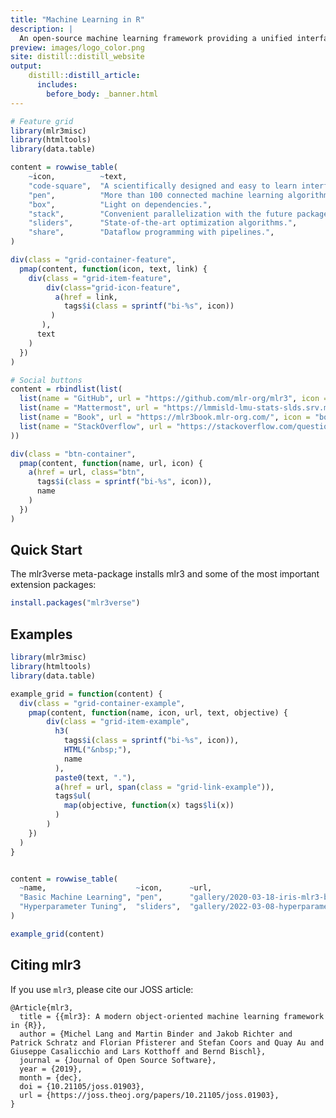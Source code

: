 ```yaml
---
title: "Machine Learning in R"
description: |
  An open-source machine learning framework providing a unified interface for machine learning in the R language.
preview: images/logo_color.png
site: distill::distill_website
output:
    distill::distill_article:
      includes:
        before_body: _banner.html
---
```


```r
# Feature grid
library(mlr3misc)
library(htmltools)
library(data.table)

content = rowwise_table(
    ~icon,          ~text,                                                    ~link,
    "code-square",  "A scientifically designed and easy to learn interface.", "index.html",
    "pen",          "More than 100 connected machine learning algorithms.",   "learners.html",
    "box",          "Light on dependencies.",                                 "index.html",
    "stack",        "Convenient parallelization with the future package.",    "https://futureverse.org/",
    "sliders",      "State-of-the-art optimization algorithms.",              "tuners.html",
    "share",        "Dataflow programming with pipelines.",                   "https://mlr3pipelines.mlr-org.com/"
)

div(class = "grid-container-feature",
  pmap(content, function(icon, text, link) {
    div(class = "grid-item-feature",
        div(class="grid-icon-feature",
          a(href = link,
            tags$i(class = sprintf("bi-%s", icon))
         )
       ),
      text
    )
  })
)
```

```r
# Social buttons
content = rbindlist(list(
  list(name = "GitHub", url = "https://github.com/mlr-org/mlr3", icon = "github"),
  list(name = "Mattermost", url = "https://lmmisld-lmu-stats-slds.srv.mwn.de/mlr_invite/", icon = "chat-dots"),
  list(name = "Book", url = "https://mlr3book.mlr-org.com/", icon = "book"),
  list(name = "StackOverflow", url = "https://stackoverflow.com/questions/tagged/mlr3", icon = "stack-overflow")
))

div(class = "btn-container",
  pmap(content, function(name, url, icon) {
    a(href = url, class="btn",
      tags$i(class = sprintf("bi-%s", icon)),
      name
    )
  })
)
```

## Quick Start

The mlr3verse meta-package installs mlr3 and some of the most important extension packages:

```r
install.packages("mlr3verse")
```

## Examples

```r
library(mlr3misc)
library(htmltools)
library(data.table)

example_grid = function(content) {
  div(class = "grid-container-example",
    pmap(content, function(name, icon, url, text, objective) {
        div(class = "grid-item-example",
          h3(
            tags$i(class = sprintf("bi-%s", icon)),
            HTML("&nbsp;"),
            name
          ),
          paste0(text, "."),
          a(href = url, span(class = "grid-link-example")),
          tags$ul(
            map(objective, function(x) tags$li(x))
          )
        )
    })
  )
}


content = rowwise_table(
  ~name,                    ~icon,      ~url,                                                                                  ~text,                                                          ~objective,
  "Basic Machine Learning", "pen",      "gallery/2020-03-18-iris-mlr3-basics/index.html",                                      "Basic machine learning on the Pima Indians Diabetes data set", list(list("Learner", "Task", "Resampling")),
  "Hyperparameter Tuning",  "sliders",  "gallery/2022-03-08-hyperparameter-tuning-on-the-palmer-penguins-data-set/index.html", "Hyperparameter tuning on the Palmer Penguins data set",        list(list("Tuning space", "Transformations", "Tuning"))
)

example_grid(content)
```

## Citing mlr3

If you use `mlr3`, please cite our JOSS article:

<div class="citation">
```
@Article{mlr3,
  title = {{mlr3}: A modern object-oriented machine learning framework in {R}},
  author = {Michel Lang and Martin Binder and Jakob Richter and Patrick Schratz and Florian Pfisterer and Stefan Coors and Quay Au and Giuseppe Casalicchio and Lars Kotthoff and Bernd Bischl},
  journal = {Journal of Open Source Software},
  year = {2019},
  month = {dec},
  doi = {10.21105/joss.01903},
  url = {https://joss.theoj.org/papers/10.21105/joss.01903},
}
```
</div>
